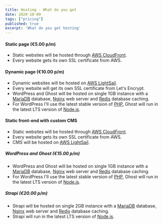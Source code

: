 ```yaml
---
title: Hosting - What do you get
date: 2020-10-09
tags: ["pricing"]
published: true
excerpt: 'What do you get hosting'
---
```


#### Static page (€5.00 p/m)

* Static websites will be hosted through [AWS CloudFront](https://aws.amazon.com/cloudfront/).
* Every website gets its own SSL certificate from AWS.

#### Dynamic page (€10.00 p/m)

* Dynamic websites will be hosted on [AWS LightSail](https://aws.amazon.com/lightsail/).
* Every website will get its own SSL certificate from Let's Encrypt.
* WordPress and Ghost will be hosted on single 1GB instance with a [MariaDB](https://mariadb.org/) database, [Nginx](https://www.nginx.com/) web server and [Redis](https://redis.io/) database caching.
* For WordPress I'll use the latest stable version of [PHP](https://www.php.net/), Ghost will run in the latest LTS version of [Node.js](https://nodejs.org/en/).

#### Static front-end with custom CMS

* Static websites will be hosted through [AWS CloudFront](https://aws.amazon.com/cloudfront/).
* Every website gets its own SSL certificate from AWS.
* CMS will be hosted on [AWS LightSail](https://aws.amazon.com/lightsail/).

##### WordPress and Ghost (€15.00 p/m)

* WordPress and Ghost will be hosted on single 1GB instance with a [MariaDB](https://mariadb.org/) database, [Nginx](https://www.nginx.com/) web server and [Redis](https://redis.io/) database caching.
* For WordPress I'll use the latest stable version of [PHP](https://www.php.net/), Ghost will run in the latest LTS version of [Node.js](https://nodejs.org/en/).

##### Strapi (€20.00 p/m)

* Strapi will be hosted on single 2GB instance with a [MariaDB](https://mariadb.org/) database, [Nginx](https://www.nginx.com/) web server and [Redis](https://redis.io/) database caching.
* Strapi will run in the latest LTS version of [Node.js](https://nodejs.org/en/).